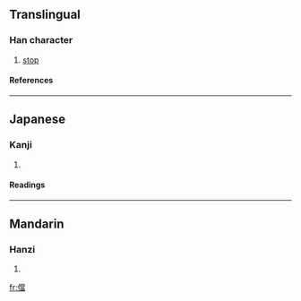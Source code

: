 ==Translingual==
===Han character===
{{Han char|rad=人|as=13|sn=15|four=2926<sub>6</sub>|canj=人火月田 (OFBW)}}
# [[stop]]
====References====
{{Han ref|kx=0119.020|dkj=01180|dj=0252.030|hdz=10224.130|uh=5105|ud=20741|bh=BBFD|bd=48125}}
----
==Japanese==
===Kanji===
{{ja-kanji|grade=|rs=人13}}
# {{defn|Japanese}}
====Readings====
{{ja-readings|on=[[とう]] (tō)|kun=[[おわる]] (owaru), [[とまる]] (tomaru), [[あたりまえでるい]] (atarimaederui)}}
----
==Mandarin==
===Hanzi===
{{cmn-hanzi|pin=[[dāng]] (dang1)|wg=tang<sup>1</sup>}}
# {{defn|Mandarin}}

[[fr:儅]]